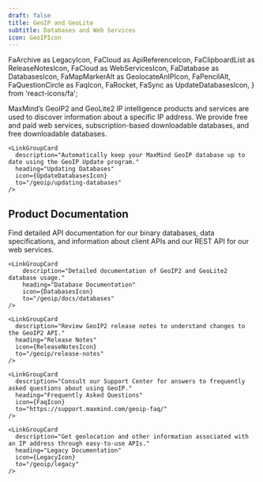 ```yaml
---
draft: false
title: GeoIP and GeoLite
subtitle: Databases and Web Services
icon: GeoIPIcon
---
```


  FaArchive as LegacyIcon,
  FaCloud as ApiReferenceIcon,
  FaClipboardList as ReleaseNotesIcon,
  FaCloud as WebServicesIcon,
  FaDatabase as DatabasesIcon,
  FaMapMarkerAlt as GeolocateAnIPIcon,
  FaPencilAlt,
  FaQuestionCircle as FaqIcon,
  FaRocket,
  FaSync as UpdateDatabasesIcon,
} from 'react-icons/fa';


MaxMind’s GeoIP2 and GeoLite2 IP intelligence products and services are used to
discover information about a specific IP address. We provide free and paid web
services, subscription-based downloadable databases, and free downloadable
databases.

<LinkGroupContainer>
  <LinkGroup heading="Guides">
    <LinkGroupCard
      description="Use MaxMind GeoIP databases, web services, or JavaScript client to geolocate an IP address."
      heading="Geolocate an IP"
      icon={GeolocateAnIPIcon}
      to="/geoip/geolocate-an-ip"
    />

    <LinkGroupCard
      description="Automatically keep your MaxMind GeoIP database up to date using the GeoIP Update program."
      heading="Updating Databases"
      icon={UpdateDatabasesIcon}
      to="/geoip/updating-databases"
    />
  </LinkGroup>
</LinkGroupContainer>

## Product Documentation

Find detailed API documentation for our binary databases, data specifications,
and information about client APIs and our REST API for our web services.

<GeoIPOverview />

<GeoLiteOverview />

<LinkGroupContainer>
  <LinkGroup isCompact heading="Resources">
    <LinkGroupCard
        description="Detailed documentation of GeoIP2 and GeoLite2 web service usage."
        heading="Web Service Documentation"
        icon={ApiReferenceIcon}
        to="/geoip/docs/web-services"
    />

    <LinkGroupCard
        description="Detailed documentation of GeoIP2 and GeoLite2 database usage."
        heading="Database Documentation"
        icon={DatabasesIcon}
        to="/geoip/docs/databases"
    />

    <LinkGroupCard
      description="Review GeoIP2 release notes to understand changes to the GeoIP2 API."
      heading="Release Notes"
      icon={ReleaseNotesIcon}
      to="/geoip/release-notes"
    />

    <LinkGroupCard
      description="Consult our Support Center for answers to frequently asked questions about using GeoIP."
      heading="Frequently Asked Questions"
      icon={FaqIcon}
      to="https://support.maxmind.com/geoip-faq/"
    />

    <LinkGroupCard
      description="Get geolocation and other information associated with an IP address through easy-to-use APIs."
      heading="Legacy Documentation"
      icon={LegacyIcon}
      to="/geoip/legacy"
    />
  </LinkGroup>
</LinkGroupContainer>
